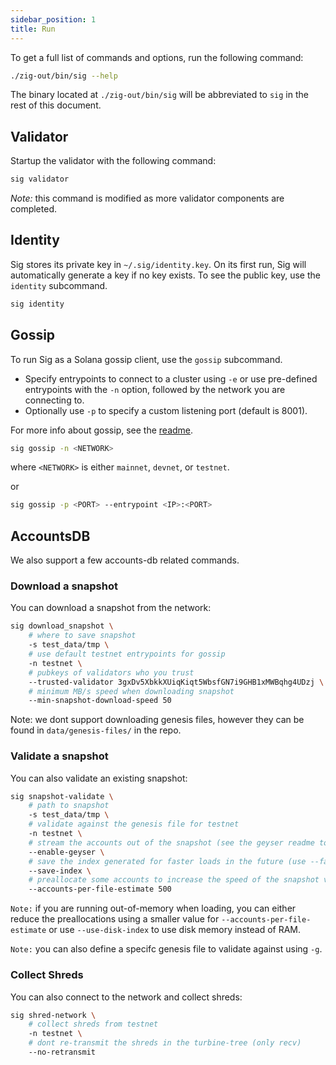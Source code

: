 ```yaml
---
sidebar_position: 1
title: Run
---
```


To get a full list of commands and options, run the following command:

```bash
./zig-out/bin/sig --help
```

The binary located at `./zig-out/bin/sig` will be abbreviated to `sig` in the rest of this document.

## Validator

Startup the validator with the following command:

```bash
sig validator
```

*Note:* this command is modified as more validator components are completed.

## Identity

Sig stores its private key in `~/.sig/identity.key`.
On its first run, Sig will automatically generate a key if no key exists.
To see the public key, use the `identity` subcommand.

```bash
sig identity
```

## Gossip

To run Sig as a Solana gossip client, use the `gossip` subcommand.
- Specify entrypoints to connect to a cluster using `-e` or use pre-defined entrypoints with
the `-n` option, followed by the network you are connecting to.
- Optionally use `-p` to specify a custom listening port (default is 8001).

For more info about gossip, see the [readme](https://github.com/Syndica/sig/tree/main/src/gossip#readme).

```bash
sig gossip -n <NETWORK>
```

where `<NETWORK>` is either `mainnet`, `devnet`, or `testnet`.

or

```bash
sig gossip -p <PORT> --entrypoint <IP>:<PORT>
```

## AccountsDB

We also support a few accounts-db related commands.

### Download a snapshot

You can download a snapshot from the network:

```bash
sig download_snapshot \
    # where to save snapshot
    -s test_data/tmp \
    # use default testnet entrypoints for gossip
    -n testnet \
    # pubkeys of validators who you trust
    --trusted-validator 3gxDv5XbkkXUiqKiqt5WbsfGN7i9GHB1xMWBqhg4UDzj \
    # minimum MB/s speed when downloading snapshot
    --min-snapshot-download-speed 50
```

Note: we dont support downloading genesis files, however they can be found
in `data/genesis-files/` in the repo.

### Validate a snapshot

You can also validate an existing snapshot:

```bash
sig snapshot-validate \
    # path to snapshot
    -s test_data/tmp \
    # validate against the genesis file for testnet
    -n testnet \
    # stream the accounts out of the snapshot (see the geyser readme to know how to read from the stream)
    --enable-geyser \
    # save the index generated for faster loads in the future (use --fastload in future runs)
    --save-index \
    # preallocate some accounts to increase the speed of the snapshot validation
    --accounts-per-file-estimate 500
```

`Note:` if you are running out-of-memory when loading, you can either reduce the preallocations
using a smaller value for `--accounts-per-file-estimate` or use `--use-disk-index` to use disk memory
instead of RAM.

`Note:` you can also define a specifc genesis file to validate against using `-g`.

### Collect Shreds

You can also connect to the network and collect shreds:

```bash
sig shred-network \
    # collect shreds from testnet
    -n testnet \
    # dont re-transmit the shreds in the turbine-tree (only recv)
    --no-retransmit
```

